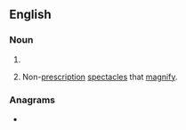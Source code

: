 ==English==

===Noun===
{{head|en|noun form}}

# {{plural of|en|cheater}}
# {{lb|en|informal|plurale tantum}} Non-[[prescription]] [[spectacles]] that [[magnify]].

===Anagrams===
* {{anagrams|en|a=aceehrst|Cheaster|hectares|reachest|recheats|teachers}}